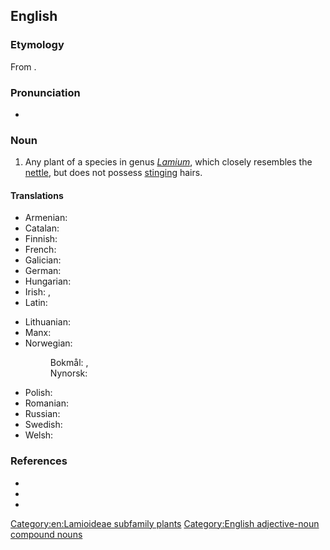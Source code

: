 ==English==

===Etymology===
From {{compound|en|dead|nettle}}.

===Pronunciation===
* {{a|UK}} {{IPA|en|/ˈdɛdnɛtəl/}}

===Noun===
{{en-noun}}

# Any plant of a species in genus ''[[Lamium]]'', which closely resembles the [[nettle]], but does not possess [[stinging]] hairs.

====Translations====
{{trans-top|plant of the genus ''Lamium''}}
* Armenian: {{t|hy|խուլ եղինջ}}
* Catalan: {{t|ca|ortiga morta|f}}
* Finnish: {{t+|fi|peippi}}
* French: {{t+|fr|lamier|m}}
* Galician: {{t|gl|chuchamel|m}}
* German: {{t+|de|Taubnessel|f}}
* Hungarian: {{t+|hu|árvacsalán}}
* Irish: {{t|ga|caochneantóg|f}}, {{t|ga|neantóg chaoch|f}}
* Latin: {{t|la|lamium|n}}
{{trans-mid}}
* Lithuanian: {{t|lt|notrelė|f}}
* Manx: {{t|gv|ard-firryn|m}}
* Norwegian:
*: Bokmål: {{t|nb|tvetann|m|f}}, {{t|nb|tvitann|m|f}}
*: Nynorsk: {{t|nn|tvitann|f}}
* Polish: {{t+|pl|jasnota|f}}
* Romanian: {{t+|ro|sugel|m}}
* Russian: {{t+|ru|ясно́тка|f}}
* Swedish: {{t|sv|plister}}
* Welsh: {{t|cy|marddanhadlen|f}}
{{trans-bottom}}

===References===
* {{pedia}}
* {{specieslite|Lamium|i=1}}
* {{comcatlite|Lamium|i=1}}

[[Category:en:Lamioideae subfamily plants]]
[[Category:English adjective-noun compound nouns]]